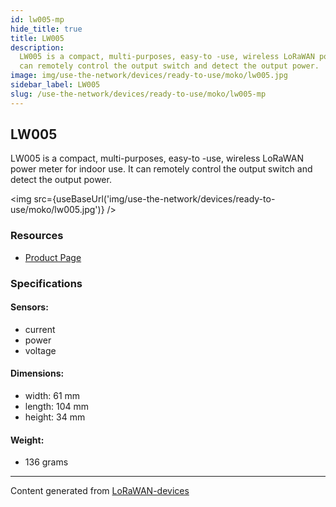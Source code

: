 ```yaml
---
id: lw005-mp
hide_title: true
title: LW005
description:
  LW005 is a compact, multi-purposes, easy-to -use, wireless LoRaWAN power meter for indoor use. It
  can remotely control the output switch and detect the output power.
image: img/use-the-network/devices/ready-to-use/moko/lw005.jpg
sidebar_label: LW005
slug: /use-the-network/devices/ready-to-use/moko/lw005-mp
---
```



## LW005

LW005 is a compact, multi-purposes, easy-to -use, wireless LoRaWAN power meter for indoor use. It
can remotely control the output switch and detect the output power.

<img src={useBaseUrl('img/use-the-network/devices/ready-to-use/moko/lw005.jpg')} />

### Resources

- [Product Page](https://www.mokosmart.com/)

### Specifications

#### Sensors:

- current
- power
- voltage

#### Dimensions:

- width: 61 mm
- length: 104 mm
- height: 34 mm

#### Weight:

- 136 grams

---

Content generated from [LoRaWAN-devices](https://github.com/TheThingsNetwork/lorawan-devices)
